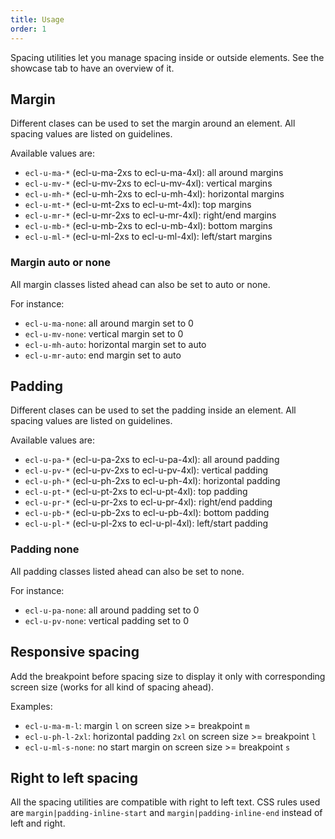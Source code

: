 ```yaml
---
title: Usage
order: 1
---
```



<Paragraph size="lead">
  Spacing utilities let you manage spacing inside or outside elements. See the
  showcase tab to have an overview of it.
</Paragraph>

## Margin

Different clases can be used to set the margin around an element. All spacing values are listed on <Link to="/eu/guidelines/spacing/">guidelines</Link>.

Available values are:

- `ecl-u-ma-*` (ecl-u-ma-2xs to ecl-u-ma-4xl): all around margins
- `ecl-u-mv-*` (ecl-u-mv-2xs to ecl-u-mv-4xl): vertical margins
- `ecl-u-mh-*` (ecl-u-mh-2xs to ecl-u-mh-4xl): horizontal margins
- `ecl-u-mt-*` (ecl-u-mt-2xs to ecl-u-mt-4xl): top margins
- `ecl-u-mr-*` (ecl-u-mr-2xs to ecl-u-mr-4xl): right/end margins
- `ecl-u-mb-*` (ecl-u-mb-2xs to ecl-u-mb-4xl): bottom margins
- `ecl-u-ml-*` (ecl-u-ml-2xs to ecl-u-ml-4xl): left/start margins

### Margin auto or none

All margin classes listed ahead can also be set to auto or none.

For instance:

- `ecl-u-ma-none`: all around margin set to 0
- `ecl-u-mv-none`: vertical margin set to 0
- `ecl-u-mh-auto`: horizontal margin set to auto
- `ecl-u-mr-auto`: end margin set to auto

## Padding

Different clases can be used to set the padding inside an element. All spacing values are listed on <Link to="/eu/guidelines/spacing/">guidelines</Link>.

Available values are:

- `ecl-u-pa-*` (ecl-u-pa-2xs to ecl-u-pa-4xl): all around padding
- `ecl-u-pv-*` (ecl-u-pv-2xs to ecl-u-pv-4xl): vertical padding
- `ecl-u-ph-*` (ecl-u-ph-2xs to ecl-u-ph-4xl): horizontal padding
- `ecl-u-pt-*` (ecl-u-pt-2xs to ecl-u-pt-4xl): top padding
- `ecl-u-pr-*` (ecl-u-pr-2xs to ecl-u-pr-4xl): right/end padding
- `ecl-u-pb-*` (ecl-u-pb-2xs to ecl-u-pb-4xl): bottom padding
- `ecl-u-pl-*` (ecl-u-pl-2xs to ecl-u-pl-4xl): left/start padding

### Padding none

All padding classes listed ahead can also be set to none.

For instance:

- `ecl-u-pa-none`: all around padding set to 0
- `ecl-u-pv-none`: vertical padding set to 0

## Responsive spacing

Add the breakpoint before spacing size to display it only with corresponding screen size (works for all kind of spacing ahead).

Examples:

- `ecl-u-ma-m-l`: margin `l` on screen size >= breakpoint `m`
- `ecl-u-ph-l-2xl`: horizontal padding `2xl` on screen size >= breakpoint `l`
- `ecl-u-ml-s-none`: no start margin on screen size >= breakpoint `s`

## Right to left spacing

All the spacing utilities are compatible with right to left text. CSS rules used are `margin|padding-inline-start` and `margin|padding-inline-end` instead of left and right.
